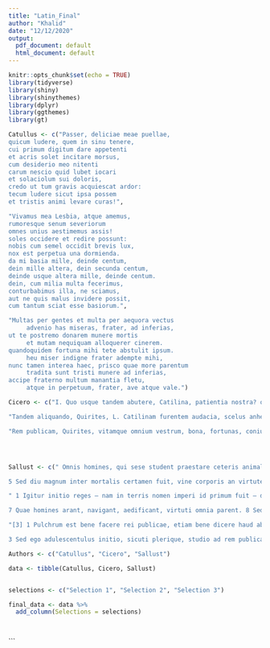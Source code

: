 ```yaml
---
title: "Latin_Final"
author: "Khalid"
date: "12/12/2020"
output:
  pdf_document: default
  html_document: default
---
```


```r
knitr::opts_chunk$set(echo = TRUE)
library(tidyverse)
library(shiny)
library(shinythemes)
library(dplyr)
library(ggthemes)
library(gt)


```


```r
Catullus <- c("Passer, deliciae meae puellae,
quicum ludere, quem in sinu tenere,
cui primum digitum dare appetenti
et acris solet incitare morsus,
cum desiderio meo nitenti
carum nescio quid lubet iocari
et solaciolum sui doloris,
credo ut tum gravis acquiescat ardor:
tecum ludere sicut ipsa possem
et tristis animi levare curas!",

"Vivamus mea Lesbia, atque amemus,
rumoresque senum severiorum
omnes unius aestimemus assis!
soles occidere et redire possunt:
nobis cum semel occidit brevis lux,
nox est perpetua una dormienda.
da mi basia mille, deinde centum,
dein mille altera, dein secunda centum,
deinde usque altera mille, deinde centum.
dein, cum milia multa fecerimus,
conturbabimus illa, ne sciamus,
aut ne quis malus invidere possit,
cum tantum sciat esse basiorum.",

"Multas per gentes et multa per aequora vectus
     advenio has miseras, frater, ad inferias,
ut te postremo donarem munere mortis
     et mutam nequiquam alloquerer cinerem.
quandoquidem fortuna mihi tete abstulit ipsum.
     heu miser indigne frater adempte mihi,
nunc tamen interea haec, prisco quae more parentum
     tradita sunt tristi munere ad inferias,
accipe fraterno multum manantia fletu,
     atque in perpetuum, frater, ave atque vale.")

Cicero <- c("I. Quo usque tandem abutere, Catilina, patientia nostra? quam diu etiam furor iste tuus nos eludet? quem ad finem sese effrenata iactabit audacia? Nihilne te nocturnum praesidium Palati, nihil urbis vigiliae, nihil timor populi, nihil concursus bonorum omnium, nihil hic munitissimus habendi senatus locus, nihil horum ora voltusque moverunt? Patere tua consilia non sentis, constrictam iam horum omnium scientia teneri coniurationem tuam non vides? Quid proxima, quid superiore nocte egeris, ubi fueris, quos convocaveris, quid consilii ceperis, quem nostrum ignorare arbitraris? [2] O tempora, o mores! Senatus haec intellegit. Consul videt; hic tamen vivit. Vivit? immo vero etiam in senatum venit, fit publici consilii particeps, notat et designat oculis ad caedem unum quemque nostrum. Nos autem fortes viri satis facere rei publicae videmur, si istius furorem ac tela vitemus. Ad mortem te, Catilina, duci iussu consulis iam pridem oportebat, in te conferri pestem, quam tu in nos [omnes iam diu] machinaris.",

"Tandem aliquando, Quirites, L. Catilinam furentem audacia, scelus anhelantem, pestem patriae nefarie molientem, vobis atque huic urbi ferro flammaque minitantem ex urbe vel eiecimus vel emisimus vel ipsum egredientem verbis prosecuti sumus. Abiit, excessit, evasit, erupit. Nulla iam pernicies a monstro illo atque prodigio moenibus ipsis intra moenia comparabitur. Atque hunc quidem unum huius belli domestici ducem sine controversia vicimus. Non enim iam inter latera nostra sica illa versabitur, non in campo, non in foro, non in curia, non denique intra domesticos parietes pertimescemus. Loco ille motus est, cum est ex urbe depulsus. Palam iam cum hoste nullo inpediente bellum iustum geremus. Sine dubio perdidimus hominem magnificeque vicimus, cum illum ex occultis insidiis in apertum latrocinium coniecimus.",

"Rem publicam, Quirites, vitamque omnium vestrum, bona, fortunas, coniuges liberosque vestros atque hoc domicilium clarissimi imperii, fortunatissimam pulcherrimamque urbem, hodierno die deorum immortalium summo erga vos amore, laboribus, consiliis, periculis meis e flamma atque ferro ac paene ex faucibus fati ereptam et vobis conservatam ac restitutam videtis.")




Sallust <- c(" Omnis homines, qui sese student praestare ceteris animalibus, summa ope niti decet, ne vitam silentio transeant veluti pecora, quae natura prona atque ventri oboedientia finxit. 2 Sed nostra omnis vis in animo et corpore sita est: animi imperio, corporis servitio magis utimur; alterum nobis cum dis, alterum cum beluis commune est. 3 Quo mihi rectius videtur ingeni quam virium opibus gloriam quaerere et, quoniam vita ipsa, qua fruimur, brevis est, memoriam nostri quam maxume longam efficere. 4 Nam divitiarum et formae gloria fluxa atque fragilis est, virtus clara aeternaque habetur.

5 Sed diu magnum inter mortalis certamen fuit, vine corporis an virtute animi res militaris magis procederet. 6 Nam et, prius quam incipias, consulto et, ubi consulueris, mature facto opus est. 7 Ita utrumque per se indigens alterum alterius auxilio eget.",

" 1 Igitur initio reges – nam in terris nomen imperi id primum fuit – divorsi pars ingenium, alii corpus exercebant: etiam tum vita hominum sine cupiditate agitabatur; sua cuique satis placebant. 2 Postea vero quam in Asia Cyrus, in Graecia Lacedaemonii et Athenienses coepere urbis atque nationes subigere, lubidinem dominandi causam belli habere, maxumam gloriam in maxumo imperio putare, tum demum periculo atque negotiis compertum est in bello plurumum ingenium posse. 3 Quod si regum atque imperatorum animi virtus in pace ita ut in bello valeret, aequabilius atque constantius sese res humanae haberent neque aliud alio ferri neque mutari ac misceri omnia cerneres. 4 Nam imperium facile iis artibus retinetur, quibus initio partum est. 5 Verum ubi pro labore desidia, pro continentia et aequitate lubido atque superbia invasere, fortuna simul cum moribus inmutatur. 6 Ita imperium semper ad optumum quemque a minus bono transfertur.

7 Quae homines arant, navigant, aedificant, virtuti omnia parent. 8 Sed multi mortales, dediti ventri atque somno, indocti incultique vitam sicuti peregrinantes transiere; quibus profecto contra naturam corpus voluptati, anima oneri fuit. Eorum ego vitam mortemque iuxta aestumo, quoniam de utraque siletur. 9 Verum enim vero is demum mihi vivere atque frui anima videtur, qui aliquo negotio intentus praeclari facinoris aut artis bonae famam quaerit. Sed in magna copia rerum aliud alii natura iter ostendit.",

"[3] 1 Pulchrum est bene facere rei publicae, etiam bene dicere haud absurdum est; vel pace vel bello clarum fieri licet; et qui fecere et qui facta aliorum scripsere, multi laudantur. 2 Ac mihi quidem, tametsi haudquaquam par gloria sequitur scriptorem et actorem rerum, tamen in primis arduum videtur res gestas scribere: primum, quod facta dictis exaequanda sunt; dehinc, quia plerique, quae delicta reprehenderis, malevolentia et invidia dicta putant, ubi de magna virtute atque gloria bonorum memores, quae sibi quisque facilia factu putat, aequo animo accipit, supra ea veluti ficta pro falsis ducit.

3 Sed ego adulescentulus initio, sicuti plerique, studio ad rem publicam latus sum ibique mihi multa advorsa fuere. Nam pro pudore, pro abstinentia, pro virtute audacia, largitio, avaritia vigebant. 4 Quae tametsi animus aspernabatur insolens malarum artium, tamen inter tanta vitia imbecilla aetas ambitione corrupta tenebatur; 5 ac me, cum ab reliquorum malis moribus dissentirem, nihilo minus honoris cupido eadem, qua ceteros, fama atque invidia vexabat.")

Authors <- c("Catullus", "Cicero", "Sallust")

data <- tibble(Catullus, Cicero, Sallust)


selections <- c("Selection 1", "Selection 2", "Selection 3")

final_data <- data %>% 
  add_column(Selections = selections) 




```



```

